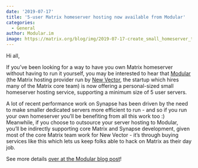 ```yaml
---
date: '2019-07-17'
title: '5-user Matrix homeserver hosting now available from Modular'
categories:
  - General
author: Modular.im
image: https://matrix.org/blog/img/2019-07-17-create_small_homeserver_twitter_card.jpg
---
```


Hi all,

If you’ve been looking for a way to have you own Matrix homeserver without having to run it yourself, you may be interested to hear that [Modular](https://modular.im) (the Matrix hosting provider run by [New Vector](https://vector.im), the startup which hires many of the Matrix core team) is now offering a personal-sized small homeserver hosting service, supporting a minimum size of 5 user servers.

A lot of recent performance work on Synapse has been driven by the need to make smaller dedicated servers more efficient to run - and so if you run your own homeserver you’ll be benefiting from all this work too :)  Meanwhile, if you choose to outsource your server hosting to Modular, you’ll be indirectly supporting core Matrix and Synapse development, given most of the core Matrix team work for New Vector - it’s through buying services like this which lets us keep folks able to hack on Matrix as their day job.

See more details [over at the Modular blog post](https://modular.im/personal-hosted-homeservers)!
